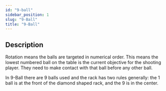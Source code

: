 ```yaml
---
id: "9-ball"
sidebar_position: 1
slug: "9-Ball"
title: "9-Ball"
---
```


## Description

Rotation means the balls are targeted in numerical order. This means the lowest numbered ball on the table is the current objective for the shooting player. They need to make contact with that ball before any other ball.

In 9-Ball there are 9 balls used and the rack has two rules generally: the 1 ball is at the front of the diamond shaped rack, and the 9 is in the center.
